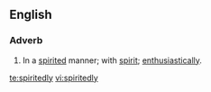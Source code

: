 ==English==
===Adverb===
{{en-adv}}
# In a [[spirited]] manner; with [[spirit]]; [[enthusiastically]].

[[te:spiritedly]]
[[vi:spiritedly]]